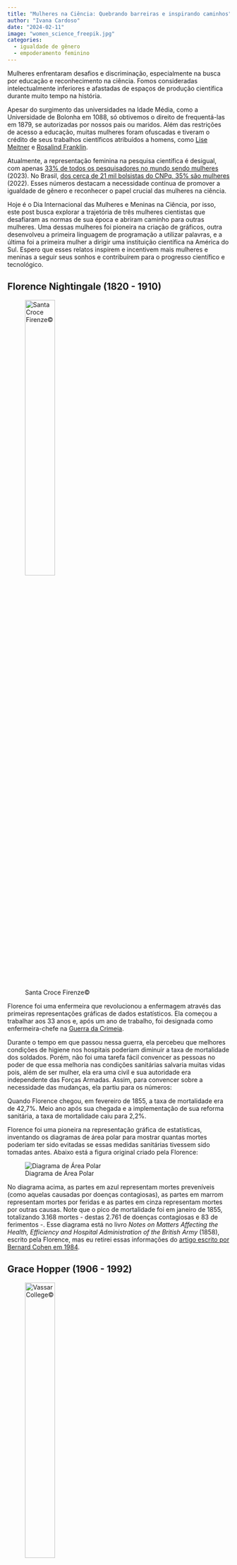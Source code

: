 ```yaml
---
title: "Mulheres na Ciência: Quebrando barreiras e inspirando caminhos"
author: "Ivana Cardoso"
date: "2024-02-11"
image: "women_science_freepik.jpg"
categories: 
  - igualdade de gênero
  - empoderamento feminino
---
```


Mulheres enfrentaram desafios e discriminação, especialmente na busca por educação e reconhecimento na ciência. Fomos consideradas intelectualmente inferiores e afastadas de espaços de produção científica durante muito tempo na história.

Apesar do surgimento das universidades na Idade Média, como a Universidade de Bolonha em 1088, só obtivemos o direito de frequentá-las em 1879, se autorizadas por nossos pais ou maridos. Além das restrições de acesso a educação, muitas mulheres foram ofuscadas e tiveram o crédito de seus trabalhos científicos atribuídos a homens, como [Lise Meitner](https://doi.org/10.1590/1806-9126-RBEF-2022-0103) e [Rosalind Franklin](https://pubs.aip.org/physicstoday/article/56/3/42/412288).

Atualmente, a representação feminina na pesquisa científica é desigual, com apenas [33% de todos os pesquisadores no mundo sendo mulheres](https://www.unesco.org/pt/days/women-girls-science) (2023). No Brasil, [dos cerca de 21 mil bolsistas do CNPq, 35% são mulheres](https://piaui.folha.uol.com.br/cada-100-bolsistas-do-cnpq-65-sao-homens-e-35-sao-mulheres/) (2022). Esses números destacam a necessidade contínua de promover a igualdade de gênero e reconhecer o papel crucial das mulheres na ciência.

Hoje é o Dia Internacional das Mulheres e Meninas na Ciência, por isso, este post busca explorar a trajetória de três mulheres cientistas que desafiaram as normas de sua época e abriram caminho para outras mulheres. Uma dessas mulheres foi pioneira na criação de gráficos, outra desenvolveu a primeira linguagem de programação a utilizar palavras, e a última foi a primeira mulher a dirigir uma instituição científica na América do Sul. Espero que esses relatos inspirem e incentivem mais mulheres e meninas a seguir seus sonhos e contribuírem para o progresso científico e tecnológico.

## Florence Nightingale (1820 - 1910)

![Santa Croce Firenze©](Florence-Nightingale.png){fig-align="left" width="40%"}

Florence foi uma enfermeira que revolucionou a enfermagem através das primeiras representações gráficas de dados estatísticos. Ela começou a trabalhar aos 33 anos e, após um ano de trabalho, foi designada como enfermeira-chefe na [Guerra da Crimeia](https://pt.wikipedia.org/wiki/Guerra_da_Crimeia).

Durante o tempo em que passou nessa guerra, ela percebeu que melhores condições de higiene nos hospitais poderiam diminuir a taxa de mortalidade dos soldados. Porém, não foi uma tarefa fácil convencer as pessoas no poder de que essa melhoria nas condições sanitárias salvaria muitas vidas pois, além de ser mulher, ela era uma civil e sua autoridade era independente das Forças Armadas. Assim, para convencer sobre a necessidade das mudanças, ela partiu para os números:

Quando Florence chegou, em fevereiro de 1855, a taxa de mortalidade era de 42,7%. Meio ano após sua chegada e a implementação de sua reforma sanitária, a taxa de mortalidade caiu para 2,2%.

Florence foi uma pioneira na representação gráfica de estatísticas, inventando os diagramas de área polar para mostrar quantas mortes poderiam ter sido evitadas se essas medidas sanitárias tivessem sido tomadas antes. Abaixo está a figura original criado pela Florence:

![Diagrama de Área Polar](polar-area-diagram.png){fig-align="left"}

No diagrama acima, as partes em azul representam mortes preveníveis (como aquelas causadas por doenças contagiosas), as partes em marrom representam mortes por feridas e as partes em cinza representam mortes por outras causas. Note que o pico de mortalidade foi em janeiro de 1855, totalizando 3.168 mortes - destas 2.761 de doenças contagiosas e 83 de ferimentos -. Esse diagrama está no livro *Notes on Matters Affecting the Health, Efficiency and Hospital Administration of the British Army* (1858), escrito pela Florence, mas eu retirei essas informações do [artigo escrito por Bernard Cohen em 1984](https://www.jstor.org/stable/24969329).

## Grace Hopper (1906 - 1992)

![Vassar College©](Grace-Hopper.jpg){fig-align="left" width="40%"}

Grace foi uma pioneira na programação computacional e inspirou, e inspira, muitas [mulheres na área STEM](https://www.aauw.org/resources/research/the-stem-gap/) (Science, Technology, Engineering and Matematics), que ainda é predominantemente masculina.

Em 1928, Grace graduou-se em matemática e física na Vassar College, assumindo o cargo de professora de matemática na mesma instituição em 1931. Ela também formou-se mestre (1930) e doutora em matemática (1934) pela Universidade de Yale.

Em 1939, com o início da Segunda Guerra Mundial, ela interrompeu sua carreira de professora para se alistar na Marinha dos EUA. Lá, Grace foi designada para trabalhar nos computadores de [Howard Aiken](https://pt.wikipedia.org/wiki/Howard_Aiken), tornando-se a terceira programadora, e a única mulher, a trabalhar no [Mark I](https://pt.wikipedia.org/wiki/Harvard_Mark_I).

Foi ela quem propôs a criação de uma linguagem de programação exclusivamente em inglês, desenvolvendo o primeiro compilador de processamento de dados em inglês. Seu trabalho não apenas simplificou a programação de computadores, mas também abriu as portas para uma nova era de acessibilidade na tecnologia da informação.

## Emília Snethlage (1868-1929)

![Museum für Naturkunde Berlin/Historische Bild-und Schriftgutsammlungen©](Emilia-Snethlage.png){fig-align="left" width="40%"}

Emília foi uma ornitóloga e naturalista, conhecida por seu trabalho na Amazônia. Ela também foi a primeira mulher a dirigir uma instituição científica na América Latina.

Em 1899, ela começou a estudar história natural na Universidade de Berlim e cinco anos mais tarde, tornou-se doutora em ciências pela Universidade de Freiburg.

Em 1905, iniciou sua trajetória como assistente de zoologia no Museu de História Natural de Berlim. Contudo, ainda no mesmo ano, mudou-se para Belém para trabalhar no Museu Paraense de História Natural e Ethnographia, atual [Museu Paraense Emilio Goeldi](https://www.gov.br/museugoeldi/pt-br). A partir desse momento, ela liderou diversas expedições pela Amazônia, sendo uma das mais notáveis a sua exploração entre os rios Xingu e Tapajós em 1909.

Emília foi diretora do Museu Paraense Emílio Goeldi entre 1914 e 1922, sendo assim a primeira mulher a dirigir uma instituição científica na América Latina. Entre seus trabalhos de destaque está o Catálogo de Aves Amazônicas (1914) com 1117 aves amazônicas. [Helmut Sick](https://en.wikipedia.org/wiki/Helmut_Sick) dedicou a ela o livro Ornitologia Brasileira em 1985.

Neste post, exploramos as trajetórias de três mulheres cientistas cujas contribuições ecoam nas áreas de estatística, programação e ornitologia - temas que caracterizam o biRd blog. Que essas narrativas instiguem nosso compromisso contínuo com a igualdade de gênero e apoio às mulheres e meninas em sua jornada de busca pelo conhecimento e pela descoberta científica.

*Créditos da imagem na capa do post: [Freepik](https://www.freepik.com/free-vector/flat-international-day-women-girls-science-background_133721459.htm#from_view=detail_serie)*
